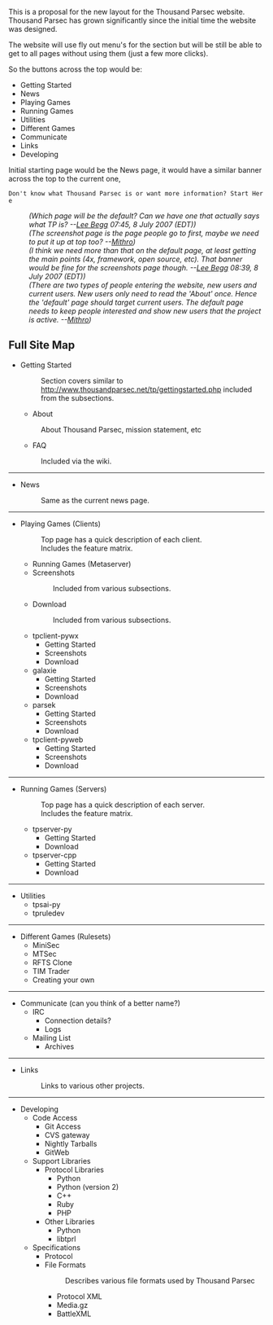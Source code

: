 This is a proposal for the new layout for the Thousand Parsec website. Thousand Parsec has grown significantly since the initial time the website was designed.

The website will use fly out menu's for the section but will be still be able to get to all pages without using them (just a few more clicks).

So the buttons across the top would be:
* Getting Started
* News
* Playing Games
* Running Games
* Utilities
* Different Games
* Communicate
* Links
* Developing

Initial starting page would be the News page, it would have a similar banner across the top to the current one,
 Don't know what Thousand Parsec is or want more information? Start Here

:''(Which page will be the default? Can we have one that actually says what TP is? --[[User:Lee Begg|Lee Begg]] 07:45, 8 July 2007 (EDT))''
:''(The screenshot page is the page people go to first, maybe we need to put it up at top too? --[[User:Mithro|Mithro]])''
:''(I think we need more than that on the default page, at least getting the main points (4x, framework, open source, etc). That banner would be fine for the screenshots page though. --[[User:Lee Begg|Lee Begg]] 08:39, 8 July 2007 (EDT))''
:''(There are two types of people entering the website, new users and current users. New users only need to read the 'About' once. Hence the 'default' page should target current users. The default page needs to keep people interested and show new users that the project is active. --[[User:Mithro|Mithro]])''


== Full Site Map ==

* Getting Started
*: Section covers similar to http://www.thousandparsec.net/tp/gettingstarted.php included from the subsections.
** About
*: About Thousand Parsec, mission statement, etc
** FAQ
*: Included via the wiki.
----
* News
*: Same as the current news page.
----
* Playing Games (Clients)
*: Top page has a quick description of each client.
*: Includes the feature matrix.
*:
** Running Games (Metaserver)
** Screenshots
**: Included from various subsections.
** Download 
**: Included from various subsections.
** tpclient-pywx
*** Getting Started
*** Screenshots
*** Download
** galaxie
*** Getting Started
*** Screenshots
*** Download
** parsek
*** Getting Started
*** Screenshots
*** Download
** tpclient-pyweb
*** Getting Started
*** Screenshots
*** Download
----
* Running Games (Servers)
*: Top page has a quick description of each server.
*: Includes the feature matrix.
*:
** tpserver-py
*** Getting Started
*** Download
** tpserver-cpp
*** Getting Started
*** Download
----
* Utilities
** tpsai-py
** tpruledev
----
* Different Games (Rulesets)
** MiniSec
** MTSec
** RFTS Clone
** TIM Trader
** Creating your own
----
* Communicate (can you think of a better name?)
** IRC
*** Connection details?
*** Logs
** Mailing List
*** Archives
----
* Links
*: Links to various other projects.
----
* Developing
** Code Access
*** Git Access
*** CVS gateway
*** Nightly Tarballs
*** GitWeb
** Support Libraries
*** Protocol Libraries
**** Python
**** Python (version 2)
**** C++
**** Ruby
**** PHP
*** Other Libraries
**** Python
**** libtprl
** Specifications
*** Protocol
*** File Formats
***: Describes various file formats used by Thousand Parsec
**** Protocol XML
**** Media.gz
**** BattleXML